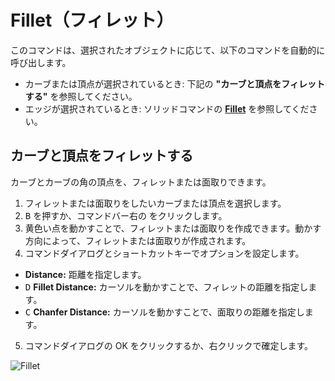 
# Fillet（フィレット）

<Reference shortcut="B" command="Fillet" button="コマンドバー右" />

このコマンドは、選択されたオブジェクトに応じて、以下のコマンドを自動的に呼び出します。
  - カーブまたは頂点が選択されているとき: 下記の **"カーブと頂点をフィレットする"** を参照してください。
  - エッジが選択されているとき: ソリッドコマンドの [**Fillet**](../solid/fillet) を参照してください。

## カーブと頂点をフィレットする

カーブとカーブの角の頂点を、フィレットまたは面取りできます。

1. フィレットまたは面取りをしたいカーブまたは頂点を選択します。
2. <kbd>B</kbd> を押すか、コマンドバー右の <ButtonIcon type="button-fillet" /> をクリックします。
3. 黄色い点を動かすことで、フィレットまたは面取りを作成できます。動かす方向によって、フィレットまたは面取りが作成されます。
4. コマンドダイアログとショートカットキーでオプションを設定します。
  - **Distance:** 距離を指定します。
   - <kbd>D</kbd> **Fillet Distance:** カーソルを動かすことで、フィレットの距離を指定します。
   - <kbd>C</kbd> **Chanfer Distance:** カーソルを動かすことで、面取りの距離を指定します。
5. コマンドダイアログの OK をクリックするか、右クリックで確定します。

![Fillet](/img/fillet.gif)




